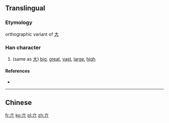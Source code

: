==Translingual==

===Etymology===
orthographic variant of [[大]]

===Han character===
{{Han char|rn=8|rad=亠|as=02|sn=4|four=|canj=YLL|ids=⿱丶丌,⿱亠⿰丿丨}}

# (same as [[大]]) [[big]], [[great]], [[vast]], [[large]], [[high]]

====References====
* {{Han ref|kx=0088.050|dkj=00289|dj=0185.020|hdz=10279.070|uh=4EA3|ud=20131}}

----

==Chinese==
{{zh-see|大|v}}

[[fr:亣]]
[[ko:亣]]
[[pl:亣]]
[[zh:亣]]